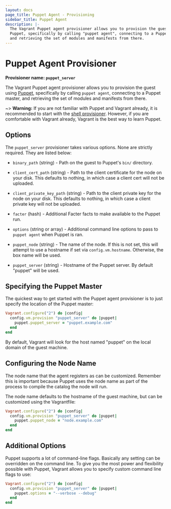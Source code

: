 ```yaml
---
layout: docs
page_title: Puppet Agent - Provisioning
sidebar_title: Puppet Agent
description: |-
  The Vagrant Puppet agent provisioner allows you to provision the guest using
  Puppet, specifically by calling "puppet agent", connecting to a Puppet master,
  and retrieving the set of modules and manifests from there.
---
```


# Puppet Agent Provisioner

**Provisioner name: `puppet_server`**

The Vagrant Puppet agent provisioner allows you to provision the guest using
[Puppet](https://www.puppetlabs.com/puppet), specifically by
calling `puppet agent`, connecting to a Puppet master, and retrieving
the set of modules and manifests from there.

~> **Warning:** If you are not familiar with Puppet and Vagrant already,
it is recommended to start with the [shell provisioner](/docs/provisioning/shell).
However, if you are comfortable with Vagrant already, Vagrant
is the best way to learn Puppet.

## Options

The `puppet_server` provisioner takes various options. None are strictly
required. They are listed below:

- `binary_path` (string) - Path on the guest to Puppet's `bin/` directory.

- `client_cert_path` (string) - Path to the client certificate for the
  node on your disk. This defaults to nothing, in which case a client
  cert will not be uploaded.

- `client_private_key_path` (string) - Path to the client private key for
  the node on your disk. This defaults to nothing, in which case a client
  private key will not be uploaded.

- `facter` (hash) - Additional Facter facts to make available to the
  Puppet run.

- `options` (string or array) - Additional command line options to pass
  to `puppet agent` when Puppet is ran.

- `puppet_node` (string) - The name of the node. If this is not set,
  this will attempt to use a hostname if set via `config.vm.hostname`.
  Otherwise, the box name will be used.

- `puppet_server` (string) - Hostname of the Puppet server. By default
  "puppet" will be used.

## Specifying the Puppet Master

The quickest way to get started with the Puppet agent provisioner is to just
specify the location of the Puppet master:

```ruby
Vagrant.configure("2") do |config|
  config.vm.provision "puppet_server" do |puppet|
    puppet.puppet_server = "puppet.example.com"
  end
end
```

By default, Vagrant will look for the host named "puppet" on the
local domain of the guest machine.

## Configuring the Node Name

The node name that the agent registers as can be customized. Remember
this is important because Puppet uses the node name as part of the process
to compile the catalog the node will run.

The node name defaults to the hostname of the guest machine, but can
be customized using the Vagrantfile:

```ruby
Vagrant.configure("2") do |config|
  config.vm.provision "puppet_server" do |puppet|
    puppet.puppet_node = "node.example.com"
  end
end
```

## Additional Options

Puppet supports a lot of command-line flags. Basically any setting can
be overridden on the command line. To give you the most power and flexibility
possible with Puppet, Vagrant allows you to specify custom command line
flags to use:

```ruby
Vagrant.configure("2") do |config|
  config.vm.provision "puppet_server" do |puppet|
    puppet.options = "--verbose --debug"
  end
end
```
